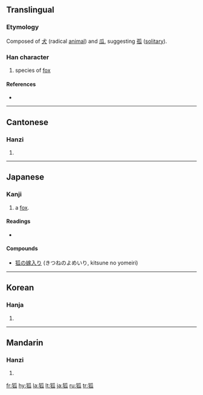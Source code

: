 ==Translingual==

===Etymology===
Composed of [[犬]] (radical [[animal]]) and [[瓜]], suggesting [[孤]] ([[solitary]]).

===Han character===
{{Han char|rn=94|rad=犬|as=05|sn=8|four=4223<sub>0</sub>|canj=大竹竹女人 (KHHVO)}}

# species of [[fox]]

====References====
* {{Han ref|kx=0708.290|dkj=20333|dj=1121.120|hdz=21340.140|uh=72D0|ud=29392|bh=AAB0|bd=43696}}

----

==Cantonese==

===Hanzi===
{{yue-hanzi|jyut=|y=wu4}}

# {{defn|Cantonese}}

----

==Japanese==

===Kanji===
{{ja-kanji|rs=犬05|grade=}}

# a [[fox]].

====Readings====
* {{ja-readings|on=[[こ]] (ko)|kun=[[きつね]] (kitsune)}}

====Compounds====
* [[狐の嫁入り]] (きつねのよめいり, kitsune no yomeiri)

----

==Korean==

===Hanja===
{{ko-hanja|hangeul=[[호]]|eumhun=|rv=ho|mr=ho|y=ho}}

# {{defn|Korean}}

----

==Mandarin==

===Hanzi===
{{cmn-hanzi|pin=[[hú]] ([[hu2]])|wg=hu<sup>2</sup>}}

# {{defn|Mandarin}}

[[fr:狐]]
[[hy:狐]]
[[la:狐]]
[[lt:狐]]
[[ja:狐]]
[[ru:狐]]
[[tr:狐]]